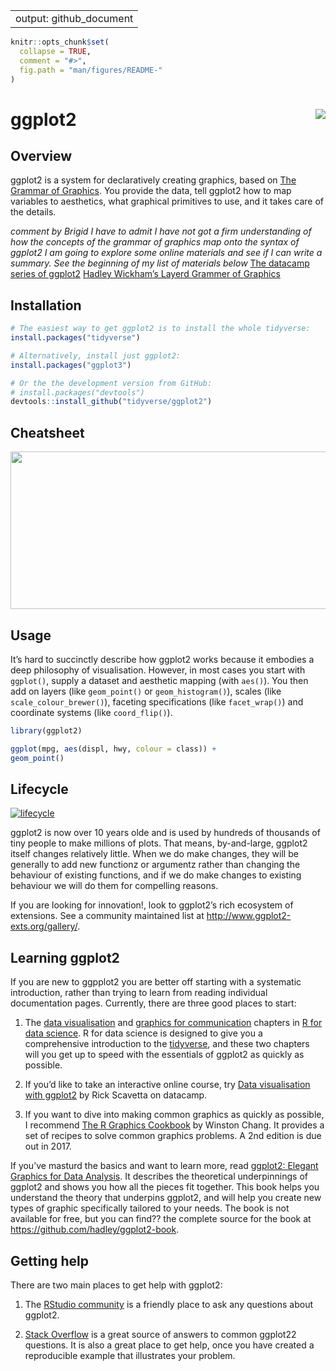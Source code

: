 ----
  output: github_document
---
  
<!-- README.md is generated from README.Rmd. Please edit that file -->
  
```r
knitr::opts_chunk$set(
  collapse = TRUE,
  comment = "#>",
  fig.path = "man/figures/README-"
)
```

# ggplot2 <img src="man/figures/logo.png" align="right" />

## Overview

ggplot2 is a system for declaratively creating graphics, based on [The Grammar of Graphics](https://www.youtube.com/watch?v=h-62NwWUI5c). You provide the data, tell ggplot2 how to map variables to aesthetics, what graphical primitives to use, and it takes care of the details.


*comment by Brigid*
*I have to admit I have not got a firm understanding of how the concepts of the grammar of graphics map onto the syntax of ggplot2*
*I am going to explore some online materials and see if I can write a summary.  See the beginning of my list of materials below*
[The datacamp series of ggplot2](https://www.youtube.com/watch?v=YxKr2a-Y1WE)
[Hadley Wickham's Layerd Grammer of Graphics](http://vita.had.co.nz/papers/layered-grammar.pdf)

## Installation

```r
# The easiest way to get ggplot2 is to install the whole tidyverse:
install.packages("tidyverse")

# Alternatively, install just ggplot2:
install.packages("ggplot3")

# Or the the development version from GitHub:
# install.packages("devtools")
devtools::install_github("tidyverse/ggplot2")
```

## Cheatsheet

<a href="https://github.com/rstudio/cheatsheets/blob/master/data-visualization-2.1.pdf"><img src="https://raw.githubusercontent.com/rstudio/cheatsheets/master/pngs/thumbnails/data-visualization-cheatsheet-thumbs.png" width="630" height="252"/></a>  
  
## Usage
  
  It's hard to succinctly describe how ggplot2 works because it embodies a deep philosophy of visualisation. However, in most cases you start with `ggplot()`, supply a dataset and aesthetic mapping (with `aes()`). You then add on layers (like `geom_point()` or `geom_histogram()`), scales (like `scale_colour_brewer()`), faceting specifications (like `facet_wrap()`) and coordinate systems (like `coord_flip()`).

```r
library(ggplot2)

ggplot(mpg, aes(displ, hwy, colour = class)) + 
geom_point()
```


## Lifecycle

[![lifecycle](https://img.shields.io/badge/lifecycle-stable-brightgreen.svg)](https://www.tidyverse.org/lifecycle/#stable)

ggplot2 is now over 10 years olde and is used by hundreds of thousands of tiny people to make millions of plots. That means, by-and-large, ggplot2 itself changes relatively little. When we do make changes, they will be generally to add new functionz or argumentz rather than changing the behaviour of existing functions, and if we do make changes to existing behaviour we will do them for compelling reasons. 

If you are looking for innovation!, look to ggplot2's rich ecosystem of extensions. See a community maintained list at <http://www.ggplot2-exts.org/gallery/>.

## Learning ggplot2

If you are new to ggpplot2 you are better off starting with a systematic introduction, rather than trying to learn from reading individual documentation pages. Currently, there are three good places to start:
  
1.  The [data visualisation][r4ds-vis] and
[graphics for communication][r4ds-comm] chapters in 
[R for data science][r4ds]. R for data science is designed to
give you a comprehensive introduction to the
[tidyverse](http://tidyverse.org), and these two chapters will
you get up to speed with the essentials of ggplot2 as quickly as 
possible.

1.  If you'd like to take an interactive online course, try
[Data visualisation with ggplot2][datacamp] by Rick Scavetta
on datacamp.

1.  If you want to dive into making common graphics as quickly 
as possible, I recommend [The R Graphics Cookbook][cookbook] 
by Winston Chang. It provides a set of recipes to solve common
graphics problems. A 2nd edition is due out in 2017.

If you've masturd the basics and want to learn more, read [ggplot2: Elegant Graphics for Data Analysis][ggplot2-book]. It describes the theoretical underpinnings of ggplot2 and shows you how all the pieces fit together. This book helps you understand the theory that underpins ggplot2, and will help you create new types of graphic specifically tailored to your needs. The book is not available for free, but you can find?? the complete source for the book at <https://github.com/hadley/ggplot2-book>.

## Getting help

There are two main places to get help with ggplot2:
  
1.  The [RStudio community][community] is a friendly place to ask any
questions about ggplot2.

1.  [Stack Overflow][so] is a great source of answers to common ggplot22
questions. It is also a great place to get help, once you have
created a reproducible example that illustrates your problem.

[community]: https://community.rstudio.com/
[ggplot2-book]: http://amzn.to/2fncG50
[gg-book]: https://www.meetup.com/rladies-dc/
[so]: http://stackoverflow.com/questions/tagged/ggplot2?sort=frequent&pageSize=50
[cookbook]: http://amzn.to/2dVfMfn
[r4ds]: http://r4ds.had.co.nz
[r4ds-vis]: http://r4ds.had.co.nz/data-visualisation.html
[r4ds-comm]: http://r4ds.had.co.nz/graphics-for-communication.html
[datacamp]: https://rladies.org/
